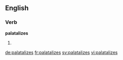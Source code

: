==English==

===Verb===
'''palatalizes'''

# {{en-third-person singular of|palatalize}}

[[de:palatalizes]]
[[fr:palatalizes]]
[[sv:palatalizes]]
[[vi:palatalizes]]